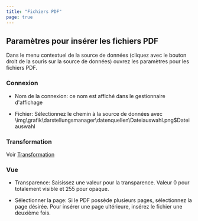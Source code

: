 ```yaml
---
title: "Fichiers PDF"
page: true
---
```

## Param&#232;tres pour ins&#233;rer les fichiers PDF

Dans le menu contextuel de la source de donn&#233;es (cliquez avec le bouton droit de la souris sur la source de donn&#233;es) ouvrez les param&#232;tres pour les fichiers PDF. 

###  Connexion

- <Bold> Nom de la connexion: </Bold>  ce nom est affich&#233; dans le gestionnaire d&#39;affichage

- <Bold> Fichier: </Bold>  S&#233;lectionnez le chemin &#224; la source de donn&#233;es avec<Image>\img\grafik\darstellungsmanager\datenquellen\Dateiauswahl.png$Dateiauswahl</Image>



###  Transformation
Voir [Transformation](../../darstellungsmanager/sourcededonnéesn/transformation)


###  Vue

- <Bold> Transparence: </Bold>  Saisissez une valeur pour la transparence. Valeur 0 pour totalement visible et 255 pour opaque. 

- <Bold> S&#233;lectionner la page: </Bold>  Si le PDF poss&#232;de plusieurs pages, s&#233;lectionnez la page d&#233;sir&#233;e. Pour ins&#233;rer une page ult&#233;rieure, ins&#233;rez le fichier une deuxi&#232;me fois.



